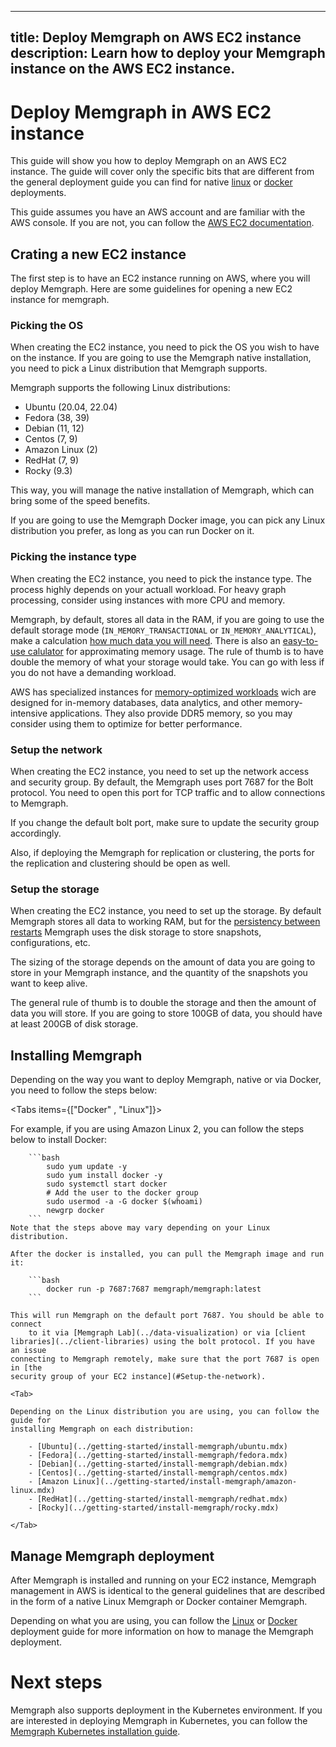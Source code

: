 
---
title: Deploy Memgraph on AWS EC2 instance description: Learn how to deploy your
Memgraph instance on the AWS EC2 instance.
---


# Deploy Memgraph in AWS EC2 instance

This guide will show you how to deploy Memgraph on an AWS EC2 instance. The
guide will cover only the specific bits that are different from the general
deployment guide you can find for native [linux](./linux.mdx) or
[docker](./docker.mdx) deployments.

This guide assumes you have an AWS account and are familiar with the AWS
console. If you are not, you can follow the [AWS EC2
documentation](https://docs.aws.amazon.com/AWSEC2/latest/UserGuide/EC2_GetStarted.html).


## Crating a new EC2 instance 

The first step is to have an EC2 instance running on AWS, where you will deploy
Memgraph. Here are some guidelines for opening a new EC2 instance for memgraph. 

### Picking the OS 

When creating the EC2 instance, you need to pick the OS you wish to have on the
instance. If you are going to use the Memgraph native installation, you need to
pick a Linux distribution that Memgraph supports.

Memgraph supports the following Linux distributions:

- Ubuntu (20.04, 22.04)
- Fedora (38, 39)
- Debian (11, 12) 
- Centos (7, 9) 
- Amazon Linux (2)
- RedHat (7, 9)
- Rocky (9.3)

This way, you will manage the native installation of Memgraph, which can bring
some of the speed benefits. 

If you are going to use the Memgraph Docker image, you can pick any Linux
distribution you prefer, as long as you can run Docker on it.


### Picking the instance type

When creating the EC2 instance, you need to pick the instance type. The process
highly depends on your actuall workload. For heavy graph processing, consider
using instances with more CPU and memory. 

Memgraph, by default, stores all data in the RAM, if you are going to use the
default storage mode (`IN_MEMORY_TRANSACTIONAL` or `IN_MEMORY_ANALYTICAL`), make
a calculation [how much data you will
need]((/fundamentals/storage-memory-usage#calculate-storage-memory-usage)).
There is also an [easy-to-use
calulator](https://memgraph.com/enterprise#ram-calculator) for approximating
memory usage. The rule of thumb is to have double the memory of what your
storage would take. You can go with less if you do not have a demanding
workload.


AWS has specialized instances for [memory-optimized
workloads](https://docs.aws.amazon.com/ec2/latest/instancetypes/mo.html) wich
are designed for in-memory databases, data analytics, and other memory-intensive
applications. They also provide DDR5 memory, so you may consider using them to
optimize for better performance. 


### Setup the network

When creating the EC2 instance, you need to set up the network access and
security group. By default, the Memgraph uses port 7687 for the Bolt protocol.
You need to open this port for TCP traffic and to allow connections to Memgraph. 

If you change the default bolt port, make sure to update the security group
accordingly.

Also, if deploying the Memgraph for replication or clustering, the ports for the
replication and clustering should be open as well.


### Setup the storage 

When creating the EC2 instance, you need to set up the storage. By default
Memgraph stores all data to working RAM, but for the [persistency between
restarts](../fundamentals/data-durability) Memgraph uses the disk storage to
store snapshots, configurations, etc.

The sizing of the storage depends on the amount of data you are going to store
in your Memgraph instance, and the quantity of the snapshots you want to keep
alive. 

The general rule of thumb is to double the storage and then the amount of data
you will store. If you are going to store 100GB of data, you should have at
least 200GB of disk storage. 


## Installing Memgraph 

Depending on the way you want to deploy Memgraph, native or via Docker, you need
to follow the steps below: 

<Tabs items={["Docker" , "Linux"]}>

 <Tab> 
    For example, if you are using Amazon Linux 2, you can follow the steps
    below to install Docker:

        ```bash
            sudo yum update -y
            sudo yum install docker -y
            sudo systemctl start docker
            # Add the user to the docker group
            sudo usermod -a -G docker $(whoami)
            newgrp docker
        ```
    Note that the steps above may vary depending on your Linux distribution.

    After the docker is installed, you can pull the Memgraph image and run it:

        ```bash
            docker run -p 7687:7687 memgraph/memgraph:latest
        ```

    This will run Memgraph on the default port 7687. You should be able to connect
        to it via [Memgraph Lab](../data-visualization) or via [client
    libraries](../client-libraries) using the bolt protocol. If you have an issue
    connecting to Memgraph remotely, make sure that the port 7687 is open in [the
    security group of your EC2 instance](#Setup-the-network).
  </Tab>

    <Tab>

    Depending on the Linux distribution you are using, you can follow the guide for
    installing Memgraph on each distribution: 

        - [Ubuntu](../getting-started/install-memgraph/ubuntu.mdx)
        - [Fedora](../getting-started/install-memgraph/fedora.mdx)
        - [Debian](../getting-started/install-memgraph/debian.mdx)
        - [Centos](../getting-started/install-memgraph/centos.mdx)
        - [Amazon Linux](../getting-started/install-memgraph/amazon-linux.mdx)
        - [RedHat](../getting-started/install-memgraph/redhat.mdx)
        - [Rocky](../getting-started/install-memgraph/rocky.mdx)

    </Tab> 
 </Tabs>

## Manage Memgraph deployment

After Memgraph is installed and running on your EC2 instance, Memgraph
management in AWS is identical to the general guidelines that are described in
the form of a native Linux Memgraph or Docker container Memgraph. 

Depending on what you are using, you can follow the [Linux](./linux.mdx) or
[Docker](./docker.mdx) deployment guide for more information on how to manage
the Memgraph deployment.


# Next steps 

Memgraph also supports deployment in the Kubernetes environment. If you are
interested in deploying Memgraph in Kubernetes, you can follow the [Memgraph
Kubernetes installation
guide](../getting-started/install-memgraph/kubernetes.mdx). 
